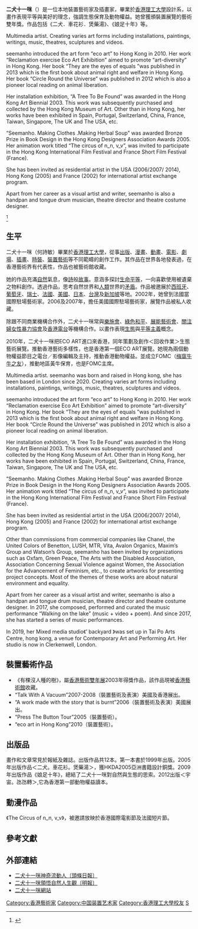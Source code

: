 '''二犬十一咪'''（{{lang-en|seemanho}}）是一位本地裝置藝術家及插畫家，畢業於[[香港理工大學|香港理工大學]]設計系，以畫作表現平等與美好的理念，強調生態保育及動物權益。她曾獲頒裝置展覽的藝術雙年獎。作品包括《二犬．車花衫．煲藥湯》、《娘足十年》等。

Multimedia artist. Creating varies art forms including installations, paintings, writings, music, theatres, sculptures and videos. 

seemanho introduced the art form  “eco art” to Hong Kong in 2010. Her work “Reclamation exercise Eco Art Exhibition” aimed to promote “art-diversity” in Hong Kong. Her book “They are the eyes of equals ”was published in 2013 which is the first book about animal right and welfare in Hong Kong. Her book “Circle Round the Universe” was published in 2012 which is also a pioneer local reading on animal liberation. 

Her installation exhibition, “A Tree To Be Found” was awarded in the Hong Kong Art Biennial 2003. This work was subsequently purchased and collected by the Hong Kong Museum of Art. Other than in Hong Kong, her works have been exhibited in Spain, Portugal, Switzerland, China, France, Taiwan, Singapore, The UK and The USA, etc.

“Seemanho. Making Clothes .Making Herbal Soup” was awarded Bronze Prize in Book Design in the Hong Kong Designers Association Awards 2005. Her animation work titled “The circus of n_n, v_v”, was invited to participate in the Hong Kong International Film Festival and France Short Film Festival (France). 

She has been invited as residential artist in the USA (2006/2007/ 2014), Hong Kong (2005) and France (2002) for international artist exchange program. 

Apart from her career as a visual artist and writer, seemanho is also a handpan and tongue drum musician, theatre director and theatre costume designer. 


<ref>{{cite news |url=http://hd.stheadline.com/arts/arts_content.asp?contid=124256&srctype=g |title=二犬十一咪 尊重生命 |publisher=頭條日報 |date= |accessdate=2018-02-02 |archive-date=2018-02-03 |archive-url=https://web.archive.org/web/20180203005819/http://hd.stheadline.com/arts/arts_content.asp?contid=124256&srctype=g |dead-url=no }}</ref>

==生平==
二犬十一咪（何詩敏）畢業於[[香港理工大學|香港理工大學]]，從事[[出版|出版]]、[[漫畫|漫畫]]、[[動畫|動畫]]、[[電影|電影]]、[[劇場|劇場]]、[[插畫|插畫]]、[[時裝|時裝]]、[[裝置藝術|裝置藝術]]等不同範疇的創作工作。其作品在世界各地發表過，在香港藝術界有代表性，作品也被藝術館收藏。

她的作品充滿[[自然|自然]]氣息，像[[詩|詩]]般[[故事|故事]]。意涵多探討[[生命|生命]][[平等|平等]]，一向喜歡使用被遺棄之物料創作。透過作品，思考自然世界和[[人類|人類]]世界的[[矛盾|矛盾]]。作品被邀展於[[西班牙|西班牙]]、[[葡萄牙|葡萄牙]]、[[瑞士|瑞士]]、[[法國|法國]]、[[美國|美國]]、[[日本|日本]]、[[台灣|台灣]]及[[新加坡|新加坡]]等地。2002年，她曾到法國當國際駐場藝術家。2006及2007年，擔任美國國際駐場藝術家，展覽作品被私人收藏。

除跟不同商業機構合作外，二犬十一咪常與[[樂施會|樂施會]]、[[綠色和平|綠色和平]]、[[展能藝術會|展能藝術會]]、[[關注婦女性暴力協會|關注婦女性暴力協會]]及[[香港電台|香港電台]]等機構合作。以畫作表現[[生態|生態]]與[[平等主義|平等主義]]概念。

2010年，二犬十一咪把ECO ART進口來香港，同年策劃及創作＜回收作業＞生態藝術展覽。推動香港藝術多樣性，也是香港第一個ECO ART展覽。她現為兩個動物權益節目之電台／影像編輯及主持，推動香港動物權益。並成立FOMC（[[梅窩牛牛之友|梅窩牛牛之友]]），推動地區黃牛保育，也是FOMC主席。

Multimedia artist. seemanho was born and raised in Hong kong, she has been based in London since 2020. Creating varies art forms including installations, paintings, writings, music, theatres, sculptures and videos. 

seemanho introduced the art form  “eco art” to Hong Kong in 2010. Her work “Reclamation exercise Eco Art Exhibition” aimed to promote “art-diversity” in Hong Kong. Her book “They are the eyes of equals ”was published in 2013 which is the first book about animal right and welfare in Hong Kong. Her book “Circle Round the Universe” was published in 2012 which is also a pioneer local reading on animal liberation. 

Her installation exhibition, “A Tree To Be Found” was awarded in the Hong Kong Art Biennial 2003. This work was subsequently purchased and collected by the Hong Kong Museum of Art. Other than in Hong Kong, her works have been exhibited in Spain, Portugal, Switzerland, China, France, Taiwan, Singapore, The UK and The USA, etc.

“Seemanho. Making Clothes .Making Herbal Soup” was awarded Bronze Prize in Book Design in the Hong Kong Designers Association Awards 2005. Her animation work titled “The circus of n_n, v_v”, was invited to participate in the Hong Kong International Film Festival and France Short Film Festival (France). 

She has been invited as residential artist in the USA (2006/2007/ 2014), Hong Kong (2005) and France (2002) for international artist exchange program. 

Other than commissions from commercial companies like Chanel, the United Colors of Benetton, LUSH, MTR, Vita, Avalon Organics, Maxim’s Group and Watson’s Group, seemanho has been invited by organizations such as Oxfam, Green Peace, The Arts with the Disabled Association, Association Concerning Sexual Violence against Women, the Association for the Advancement of Feminism, etc., to create artworks for presenting project concepts. Most of the themes of these works are about natural environment and equality.

Apart from her career as a visual artist and writer, seemanho is also a handpan and tongue drum musician, theatre director and theatre costume designer. In 2017, she composed, performed and curated the music performance “Walking on the lake” (music + video + poem). And since 2017, she has started a series of music performances. 

In 2019, her Mixed media studio《’ backyard 》was set up in Tai Po Arts Centre, hong kong, a venue for Contemporary Art and Performing Art. Her studio is now in Clerkenwell, London.

==裝置藝術作品==
*《有棵沒人種的樹》，屬[[香港藝術雙年展|香港藝術雙年展]]2003年得獎作品，該作品現被[[香港藝術館|香港藝術館]]收藏。
*“Talk With A Vacuum”2007-2008（裝置藝術及表演）美國及香港展出。
*“A work made with the story that is burnt”2006（裝置藝術及表演）美國展出。
*“Press The Button Tour”2005（裝置藝術）。
*“eco art in Hong Kong”2010（裝置藝術）。

==出版品==
畫作和文章常見於報紙及雜誌。出版作品共12本。第一本書於1999年出版。2005年出版作品＜二犬。車花衫。煲藥湯＞，獲HKDA2005亞洲書籍設計銅獎。2009年出版作品《娘足十年》，總結了二犬十一咪對自然與生態的思索。2012出版＜宇宙。氹氹轉＞,它為香港第一部動物權益讀本。

==動漫作品==
《The Circus of n_n, v_v》，被邀請放映於香港國際電影節及法國短片節。

== 參考文獻 ==
{{Reflist}}


==外部連結==
* [https://archive.is/20130505231124/http://www.hkheadline.com/living/living_content.asp?contid=1286&srctype=g 二犬十一咪神奇流動人〔頭條日報〕]
* [https://web.archive.org/web/20071110204640/http://studentreporter.mingpao.com/cfm/com_OldContent2.cfm?Category=teenswar&Content_ID=135&Year=6 二犬十一咪領悟自然人生觀〔明報〕]
* [https://www.seemanho.com/ 二犬十一咪網站] {{Wayback|url=https://www.seemanho.com/ |date=20220420192150 }}

{{DEFAULTSORT:H}}
[[Category:香港藝術家|Category:香港藝術家]]
[[Category:中国装置艺术家|Category:中国装置艺术家]]
[[Category:香港理工大學校友|Category:香港理工大學校友]]
[[Category:何姓|S]]
